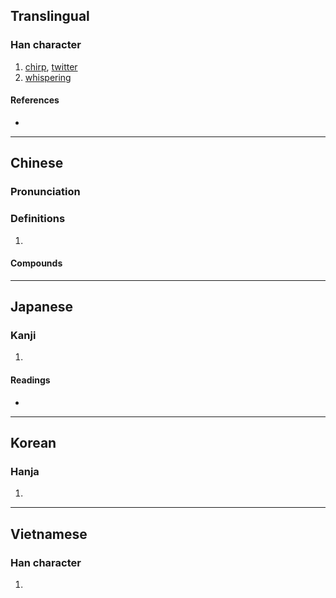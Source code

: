 {{character info/new}}
{{character info|0x2F849}}
==Translingual==

===Han character===
{{Han char|rn=30|rad=口|as=09|sn=12|four=64016|canj=RDAM|ids=⿰口⿱木旦}}

# [[chirp]], [[twitter]]
# [[whisper]]ing

====References====
* {{Han ref|kx=0201.121|dkj=04022|dj=0424.030|hdz=10651.020|uh=55B3|ud=21939|bh=B3E5|bd=46053}}

----

==Chinese==
{{zh-forms}}

===Pronunciation===
{{zh-pron
|m=zhā
|c=zaa1,caa1
|mn=chhā
|cat=n
}}

===Definitions===
{{zh-hanzi}}

# {{rfdef|zh}}

====Compounds====
{{zh-der|吱吱喳喳|咯吱咯喳|唧唧喳喳|喳呼|喳喳|嗻兒喳兒|嘁哩喀喳|嘁嘁喳喳|嘰嘰喳喳|嘴喳喳|嚌喳|打喳喳|支支喳喳|格喳|波喳|謊喳呼}}

----

==Japanese==

===Kanji===
{{ja-kanji|grade=|rs=口09}}

# {{rfdef|ja|sort=口09}}

====Readings====
* {{ja-readings|on=[[さ]] (sa)|kun=[[さわぐ]] (sawagu)}}

----

==Korean==

===Hanja===
{{ko-hanja|hangeul=사|rv=sa|mr=sa}}

# {{rfdef|ko|sort=口09}}

----

==Vietnamese==

===Han character===
{{vi-hantu|tra|rs=口09}}

# {{rfdef|vi}}